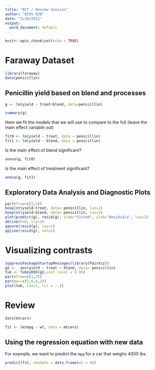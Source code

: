 ```yaml
---
title: "RCT / Review Session"
author: "BIOS 620"
date: "3/18/2021"
output:
  word_document: default
---
```


```r
knitr::opts_chunk$set(echo = TRUE)
```

# Faraway Dataset

```r
library(faraway)
data(penicillin)
```

## Penicillin yield based on blend and processes

```r
g <- lm(yield ~ treat+blend, data=penicillin)
```

```r
summary(g)
```

Here we fit the models that we will use to compare to the full (leave the
main effect variable out)

```r
fit0 <- lm(yield ~ treat, data = penicillin)
fit1 <- lm(yield ~ blend, data = penicillin)
```

Is the main effect of blend significant? 

```r
anova(g, fit0)
```

Is the main effect of treatment significant? 

```r
anova(g, fit1)
```

## Exploratory Data Analysis and Diagnostic Plots

```r
par(mfrow=c(2,2))
boxplot(yield~treat, data= penicillin, las=1)
boxplot(yield~blend, data= penicillin, las=1)
plot(predict(g), resid(g), xlab="Fitted", ylab="Residuals", las=1)
abline(h=0, lty=2)
qqnorm(resid(g), las=1)
qqline(resid(g), col=2)
```

# Visualizing contrasts

```r
suppressPackageStartupMessages(library(PairViz))
g2 <-  aov(yield ~ treat + blend, data= penicillin)
tuk <- TukeyHSD(g2,conf.level = 0.95)
par(mfrow=c(1,2))
par(mar=c(5,6,4,2))
plot(tuk, las=1, tcl = -.3)
```

# Review

```r
data(mtcars)
```

```r
fit <- lm(mpg ~ wt, data = mtcars)
```

## Using the regression equation with new data

For example, we want to predict the `mpg` for a car that weighs 4000 lbs.

```r
predict(fit, newdata = data.frame(wt = 4))
```

